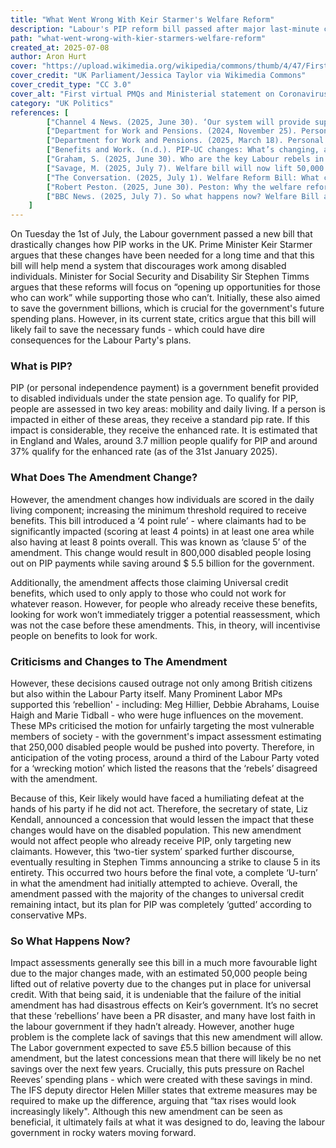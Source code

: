 ```yaml
---
title: "What Went Wrong With Keir Starmer's Welfare Reform"
description: "Labour's PIP reform bill passed after major last-minute changes, sparking party rebellion and raising concerns over lost savings."
path: "what-went-wrong-with-kier-starmers-welfare-reform"
created_at: 2025-07-08
author: Aron Hurt
cover: "https://upload.wikimedia.org/wikipedia/commons/thumb/4/47/First_virtual_PMQs_and_Ministerial_statement_on_Coronavirus_22.04.2020_02.jpg/640px-First_virtual_PMQs_and_Ministerial_statement_on_Coronavirus_22.04.2020_02.jpg"
cover_credit: "UK Parliament/Jessica Taylor via Wikimedia Commons"
cover_credit_type: "CC 3.0"
cover_alt: "First virtual PMQs and Ministerial statement on Coronavirus 22/04/2020"
category: "UK Politics"
references: [
        ["Channel 4 News. (2025, June 30). ‘Our system will provide support for those who aren’t able to work,’ says Labour MP on welfare reform [Video]. Channel 4.", "https://www.channel4.com/news/our-system-will-provide-support-for-those-who-arent-able-to-work-says-labour-mp-on-welfare-reform"],
        ["Department for Work and Pensions. (2024, November 25). Personal Independence Payment (PIP) handbook. GOV.UK. Retrieved 8 July 2025.", "https://www.gov.uk/government/publications/personal-independence-payment-fact-sheets/pip-handbook"],
        ["Department for Work and Pensions. (2025, March 18). Personal Independence Payment statistics to January 2025. GOV.UK.", "https://www.gov.uk/government/statistics/personal-independence-payment-statistics-to-january-2025/personal-independence-payment-official-statistics-to-january-2025"],
        ["Benefits and Work. (n.d.). PIP‑UC changes: What’s changing, and when. Benefits and Work.", "https://www.benefitsandwork.co.uk/personal-independence-payment-pip/pip-uc-changes/whats-changing-when"],
        ["Graham, S. (2025, June 30). Who are the key Labour rebels in the revolt against Starmer’s welfare bill? The Guardian.", "https://www.theguardian.com/politics/2025/jun/30/who-are-the-key-labour-rebels-in-the-revolt-against-starmers-welfare-bill"],
        ["Savage, M. (2025, July 7). Welfare bill will now lift 50,000 out of poverty after changes, assessment finds. The Guardian.", "https://www.theguardian.com/society/2025/jul/07/welfare-bill-will-now-lift-50000-out-of-poverty-after-changes-assessment-finds"],
        ["The Conversation. (2025, July 1). Welfare Reform Bill: What changes did the government make to get it over the line? The Conversation.", "https://www.theconversation.com/welfare-reform-bill-what-changes-did-the-government-make-to-get-it-over-the-line-260121"],
        ["Robert Peston. (2025, June 30). Peston: Why the welfare reform row is about so much more than welfare. ITV News.", "https://youtu.be/jPPD5NOJIMo?t=80"],
        ["BBC News. (2025, July 7). So what happens now? Welfare Bill aftermath—what’s next? BBC.", "https://www.bbc.co.uk/news/articles/cj924xvzrr2o"]
    ]
---
```


On Tuesday the 1st of July, the Labour government passed a new bill that drastically changes how PIP works in the UK. Prime Minister Keir Starmer argues that these changes have been needed for a long time and that this bill will help mend a system that discourages work among disabled individuals. Minister for Social Security and Disability Sir Stephen Timms argues that these reforms will focus on “opening up opportunities for those who can work” <Pointer number="1" /> while supporting those who can’t. Initially, these also aimed to save the government billions, which is crucial for the government's future spending plans. However, in its current state, critics argue that this bill will likely fail to save the necessary funds - which could have dire consequences for the Labour Party's plans.

### What is PIP? 

PIP (or personal independence payment) is a government benefit provided to disabled individuals under the state pension age. <Pointer number="2" /> To qualify for PIP, people are assessed in two key areas: mobility and daily living. If a person is impacted in either of these areas, they receive a standard pip rate. If this impact is considerable, they receive the enhanced rate. It is estimated that in England and Wales, around 3.7 million people qualify for PIP and around 37% qualify for the enhanced rate (as of the 31st January 2025). <Pointer number="3" />

### What Does The Amendment Change? 

However, the amendment changes how individuals are scored in the daily living component; increasing the minimum threshold required to receive benefits. This bill introduced a ‘4 point rule’ - where claimants had to be significantly impacted (scoring at least 4 points) in at least one area while also having at least 8 points overall. <Pointer number="4" /> This was known as ‘clause 5’ of the amendment. This change would result in 800,000 disabled people losing out on PIP payments while saving around $ 5.5 billion for the government. 

Additionally, the amendment affects those claiming Universal credit benefits, which used to only apply to those who could not work for whatever reason. However, for people who already receive these benefits, looking for work won’t immediately trigger a potential reassessment, which was not the case before these amendments. This, in theory, will incentivise people on benefits to look for work.

### Criticisms and Changes to The Amendment 

However, these decisions caused outrage not only among British citizens but also within the Labour Party itself. Many Prominent Labor MPs supported this ‘rebellion' - including: Meg Hillier, Debbie Abrahams, Louise Haigh and Marie Tidball - who were huge influences on the movement. <Pointer number="5" /> These MPs criticised the motion for unfairly targeting the most vulnerable members of society - with the government's impact assessment estimating that 250,000 disabled people would be pushed into poverty. <Pointer number="6" /> Therefore, in anticipation of the voting process, around a third of the Labour Party voted for a ‘wrecking motion’ which listed the reasons that the ‘rebels’ disagreed with the amendment. 

Because of this, Keir likely would have faced a humiliating defeat at the hands of his party if he did not act. Therefore, the secretary of state, Liz Kendall, announced a concession that would lessen the impact that these changes would have on the disabled population. This new amendment would not affect people who already receive PIP, only targeting new claimants. <Pointer number="7" /> However, this ‘two-tier system’ sparked further discourse, eventually resulting in Stephen Timms announcing a strike to clause 5 in its entirety. <Pointer number="4" /> <Pointer number="7" /> This occurred two hours before the final vote, a complete ‘U-turn’ in what the amendment had initially attempted to achieve. Overall, the amendment passed with the majority of the changes to universal credit remaining intact, but its plan for PIP was completely ‘gutted’ according to conservative MPs. <Pointer number="8" />

### So What Happens Now? 

Impact assessments generally see this bill in a much more favourable light due to the major changes made, with an estimated 50,000 people being lifted out of relative poverty due to the changes put in place for universal credit. <Pointer number="6" /> With that being said, it is undeniable that the failure of the initial amendment has had disastrous effects on Keir’s government. It’s no secret that these ‘rebellions’ have been a PR disaster, and many have lost faith in the labour government if they hadn’t already. However, another huge problem is the complete lack of savings that this new amendment will allow. The Labor government expected to save £5.5 billion because of this amendment, but the latest concessions mean that there will likely be no net savings over the next few years. <Pointer number="9" /> Crucially, this puts pressure on Rachel Reeves’ spending plans - which were created with these savings in mind. The IFS deputy director Helen Miller states that extreme measures may be required to make up the difference, arguing that “tax rises would look increasingly likely". <Pointer number="9" /> Although this new amendment can be seen as beneficial, it ultimately fails at what it was designed to do, leaving the labour government in rocky waters moving forward.
